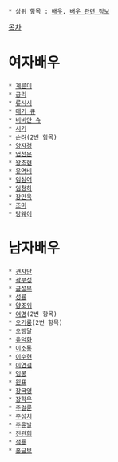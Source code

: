  * 상위 항목 : [[배우]], [[배우 관련 정보]]

[[목차]]
= 여자배우 =
 * [[계륜미]]
 * [[공리]]
 * [[류시시]]
 * [[매기 큐]]
 * [[비비안 슈]]
 * [[서기]]
 * [[손려]](2번 항목)
 * [[양자경]]
 * [[엽천문]]
 * [[왕조현]]
 * [[유역비]]   
 * [[임심여]]
 * [[임청하]]
 * [[장만옥]]
 * [[조미]]
 * [[탕웨이]]

= 남자배우 =
 * [[견자단]]
 * [[곽부성]]
 * [[금성무]]
 * [[성룡]]
 * [[양조위]]
 * [[여명]](2번 항목)
 * [[오기륭]](2번 항목)
 * [[오맹달]]
 * [[유덕화]]
 * [[이소룡]]
 * [[이수현]]
 * [[이연걸]]
 * [[임봉]]
 * [[원표]]
 * [[장국영]]
 * [[장학우]]
 * [[주걸륜]]
 * [[주성치]]
 * [[주윤발]]
 * [[진관희]]
 * [[적룡]]
 * [[홍금보]]
